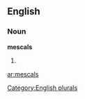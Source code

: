 
==English==

===Noun===
'''mescals'''

# {{plural of|[[mescal]]}}

{{anagrams:en/acelmss}}
[[Category:English plurals]]

[[ar:mescals]]